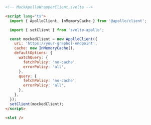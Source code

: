 ```html
<!-- MockApolloWrapperClient.svelte -->

<script lang="ts">
  import { ApolloClient, InMemoryCache } from '@apollo/client';

  import { setClient } from 'svelte-apollo';

  const mockedClient = new ApolloClient({
    uri: 'https://your-graphql-endpoint',
    cache: new InMemoryCache(),
    defaultOptions: {
      watchQuery: {
        fetchPolicy: 'no-cache',
        errorPolicy: 'all',
      },
      query: {
        fetchPolicy: 'no-cache',
        errorPolicy: 'all',
      },
    },
  });
  setClient(mockedClient);
</script>

<slot />
```
